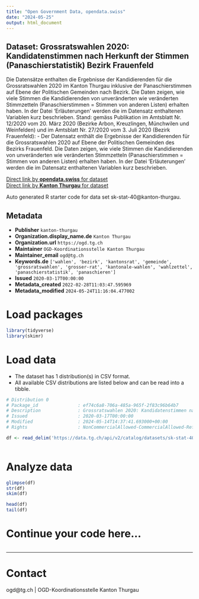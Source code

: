 ```yaml
---
title: "Open Government Data, opendata.swiss"
date: "2024-05-25"
output: html_document
---
```


## Dataset: Grossratswahlen 2020: Kandidatenstimmen nach Herkunft der Stimmen (Panaschierstatistik) Bezirk Frauenfeld

Die Datensätze enthalten die Ergebnisse der Kandidierenden für die Grossratswahlen 2020 im Kanton Thurgau inklusive der Panaschierstimmen auf Ebene der Politischen Gemeinden nach Bezirk. Die Daten zeigen, wie viele Stimmen die Kandidierenden von unveränderten wie veränderten Stimmzetteln (Panaschierstimmen = Stimmen von anderen Listen) erhalten haben. In der Datei 'Erläuterungen' werden die im Datensatz enthaltenen Variablen kurz beschrieben.
Stand: gemäss Publikation im Amtsblatt Nr. 12/2020 vom 20. März 2020 (Bezirke Arbon, Kreuzlingen, Münchwilen und Weinfelden) und im Amtsblatt Nr. 27/2020 vom 3. Juli 2020 (Bezirk Frauenfeld): -  Der Datensatz enthält die Ergebnisse der Kandidierenden für die Grossratswahlen 2020 auf Ebene der Politischen Gemeinden des Bezirks Frauenfeld. Die Daten zeigen, wie viele Stimmen die Kandidierenden von unveränderten wie veränderten Stimmzetteln (Panaschierstimmen = Stimmen von anderen Listen) erhalten haben. In der Datei 'Erläuterungen' werden die im Datensatz enthaltenen Variablen kurz beschrieben.

[Direct link by **opendata.swiss** for dataset](https://opendata.swiss/de/dataset/grossratswahlen-2020-kandidatenstimmen-nach-herkunft-der-stimmen-panaschierstatistik-bezirk-fra)<br>
[Direct link by **Kanton Thurgau** for dataset](https://data.tg.ch/explore/dataset/sk-stat-40/)

Auto generated R starter code for data set sk-stat-40@kanton-thurgau.

## Metadata

- **Publisher** `kanton-thurgau`
- **Organization.display_name.de** `Kanton Thurgau`
- **Organization.url** `https://ogd.tg.ch`
- **Maintainer** `OGD-Koordinationsstelle Kanton Thurgau`
- **Maintainer_email** `ogd@tg.ch`
- **Keywords.de** `['wahlen', 'bezirk', 'kantonsrat', 'gemeinde', 'grossratswahlen', 'grosser-rat', 'kantonale-wahlen', 'wahlzettel', 'panaschierstatistik', 'panaschieren']`
- **Issued** `2020-03-17T00:00:00`
- **Metadata_created** `2022-02-28T11:03:47.595969`
- **Metadata_modified** `2024-05-24T11:16:04.477002`


# Load packages

```r

library(tidyverse)
library(skimr)

```

# Load data

-   The dataset has 1 distribution(s) in CSV format.
-   All available CSV distributions are listed below and can be read into a tibble.

```r

# Distribution 0
# Package_id               : ef74c6a8-706a-485a-965f-2f83c96b64b7
# Description              : Grossratswahlen 2020: Kandidatenstimmen nach Herkunft der Stimmen (Panaschierstatistik) Bezirk Frauenfeld (csv)
# Issued                   : 2020-03-17T00:00:00
# Modified                 : 2024-05-14T14:37:41.693000+00:00
# Rights                   : NonCommercialAllowed-CommercialAllowed-ReferenceRequired

df <- read_delim('https://data.tg.ch/api/v2/catalog/datasets/sk-stat-40/exports/csv')



```

# Analyze data

```r

glimpse(df)
str(df)
skim(df)

head(df)
tail(df)

```

# Continue your code here...

```r

```

------------------------------------------------------------------------

# Contact

ogd@tg.ch | OGD-Koordinationsstelle Kanton Thurgau
